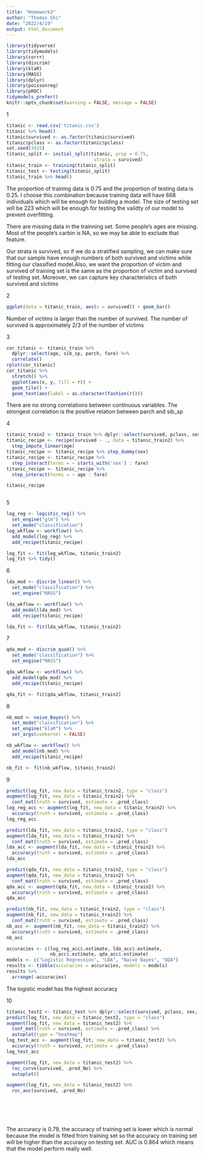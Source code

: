 ```yaml
---
title: "Homework3"
author: "Thomas Shi"
date: "2022/4/19"
output: html_document
---
```


```r
library(tidyverse)
library(tidymodels)
library(corrr)
library(discrim)
library(klaR)
library(MASS)
library(dplyr)
library(poissonreg)
library(pROC)
tidymodels_prefer()
knitr::opts_chunk$set(warning = FALSE, message = FALSE)
```

1

```r
titanic <- read.csv('titanic.csv')
titanic %>% head()
titanic$survived <- as.factor(titanic$survived)
titanic$pclass <- as.factor(titanic$pclass)
set.seed(3435)
titanic_split <- initial_split(titanic, prop = 0.75,
                                strata = survived)
titanic_train <- training(titanic_split)
titanic_test <- testing(titanic_split)
titanic_train %>% head()
```

The proportion of training data is 0.75 and the proportion of testing data is 0.25. I choose this combination because training 
data will have 668 individuals which will be enough for building a model. The size of testing set will be 223 which 
will be enough for testing the validty of our model to prevent overfitting.


There are missing data in the trainning set. Some people's ages are missing. Most of the people's carbin is NA, so 
we may be able to exclude that feature. 

Our strata is survived, so if we do a stratified sampling, we can make sure that our sample have enough numbers of both 
survived and victims while fitting our classified model.Also, we want the proportion of victim and survived of 
training set is the same as the proportion of victim and survived of testing set. 
Moreover, we can capture key characteristics of both survived and victims


2
```r
ggplot(data = titanic_train, aes(x = survived)) + geom_bar()
```
Number of victims is larger than the number of survived. The number of survived is approximately 2/3 of the number of victims


3
```r
cor_titanic <- titanic_train %>%
  dplyr::select(age, sib_sp, parch, fare) %>%
  correlate()
rplot(cor_titanic)
cor_titanic %>%
  stretch() %>%
  ggplot(aes(x, y, fill = r)) +
  geom_tile() +
  geom_text(aes(label = as.character(fashion(r))))
```

There are no strong correlations between continuous variables. The strongest correlation is the positive relation between parch and sib_sp


4
```r
titanic_train2 <- titanic_train %>% dplyr::select(survived, pclass, sex, age, sib_sp, parch, fare)
titanic_recipe <- recipe(survived ~ ., data = titanic_train2) %>%
  step_impute_linear(age)
titanic_recipe <- titanic_recipe %>% step_dummy(sex)
titanic_recipe <- titanic_recipe %>%
  step_interact(terms = ~ starts_with('sex') : fare)
titanic_recipe <- titanic_recipe %>%
  step_interact(terms = ~ age : fare)

titanic_recipe



```


5
```r
log_reg <- logistic_reg() %>% 
  set_engine("glm") %>% 
  set_mode("classification")
log_wkflow <- workflow() %>% 
  add_model(log_reg) %>% 
  add_recipe(titanic_recipe)

log_fit <- fit(log_wkflow, titanic_train2)
log_fit %>% tidy()
```


6
```r
lda_mod <- discrim_linear() %>% 
  set_mode("classification") %>% 
  set_engine("MASS")

lda_wkflow <- workflow() %>% 
  add_model(lda_mod) %>% 
  add_recipe(titanic_recipe)

lda_fit <- fit(lda_wkflow, titanic_train2)
```


7
```r
qda_mod <- discrim_quad() %>% 
  set_mode("classification") %>% 
  set_engine("MASS")

qda_wkflow <- workflow() %>% 
  add_model(qda_mod) %>% 
  add_recipe(titanic_recipe)

qda_fit <- fit(qda_wkflow, titanic_train2)
```


8
```r
nb_mod <- naive_Bayes() %>% 
  set_mode("classification") %>% 
  set_engine("klaR") %>% 
  set_args(usekernel = FALSE) 

nb_wkflow <- workflow() %>% 
  add_model(nb_mod) %>% 
  add_recipe(titanic_recipe)

nb_fit <- fit(nb_wkflow, titanic_train2)
```


9
```r
predict(log_fit, new_data = titanic_train2, type = "class")
augment(log_fit, new_data = titanic_train2) %>%
  conf_mat(truth = survived, estimate = .pred_class)
log_reg_acc <- augment(log_fit, new_data = titanic_train2) %>%
  accuracy(truth = survived, estimate = .pred_class)
log_reg_acc

predict(lda_fit, new_data = titanic_train2, type = "class")
augment(lda_fit, new_data = titanic_train2) %>%
  conf_mat(truth = survived, estimate = .pred_class)
lda_acc <- augment(lda_fit, new_data = titanic_train2) %>%
  accuracy(truth = survived, estimate = .pred_class)
lda_acc

predict(qda_fit, new_data = titanic_train2, type = "class")
augment(qda_fit, new_data = titanic_train2) %>%
  conf_mat(truth = survived, estimate = .pred_class) 
qda_acc <- augment(qda_fit, new_data = titanic_train2) %>%
  accuracy(truth = survived, estimate = .pred_class)
qda_acc

predict(nb_fit, new_data = titanic_train2, type = "class")
augment(nb_fit, new_data = titanic_train2) %>%
  conf_mat(truth = survived, estimate = .pred_class) 
nb_acc <- augment(nb_fit, new_data = titanic_train2) %>%
  accuracy(truth = survived, estimate = .pred_class)
nb_acc

accuracies <- c(log_reg_acc$.estimate, lda_acc$.estimate, 
                nb_acc$.estimate, qda_acc$.estimate)
models <- c("Logistic Regression", "LDA", "Naive Bayes", "QDA")
results <- tibble(accuracies = accuracies, models = models)
results %>% 
  arrange(-accuracies)
```

The logistic model has the highest accuracy


10
```r
titanic_test2 <- titanic_test %>% dplyr::select(survived, pclass, sex, age, sib_sp, parch, fare)
predict(log_fit, new_data = titanic_test2, type = "class")
augment(log_fit, new_data = titanic_test2) %>%
  conf_mat(truth = survived, estimate = .pred_class) %>%
  autoplot(type = "heatmap")
log_test_acc <- augment(log_fit, new_data = titanic_test2) %>%
  accuracy(truth = survived, estimate = .pred_class)
log_test_acc

augment(log_fit, new_data = titanic_test2) %>%
  roc_curve(survived, .pred_No) %>%
  autoplot()

augment(log_fit, new_data = titanic_test2) %>%
  roc_auc(survived, .pred_No)







```
The accuracy is 0.79, the accuracy of training set is lower which is normal because the model is fitted from training set so the accuracy on training set will be higher than the accuracy on testing set. AUC is 0.864 which means that the model perform really well.
